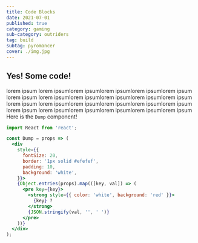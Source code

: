 ```yaml
---
title: Code Blocks
date: 2021-07-01
published: true
category: gaming
sub-category: outriders
tag: build
subtag: pyromancer
cover: ./img.jpg
---
```


## Yes! Some code!
lorem ipsum lorem ipsumlorem ipsumlorem ipsumlorem ipsumlorem ipsum
lorem ipsum lorem ipsumlorem ipsumlorem ipsumlorem ipsumlorem ipsum
lorem ipsum lorem ipsumlorem ipsumlorem ipsumlorem ipsumlorem ipsum
lorem ipsum lorem ipsumlorem ipsumlorem ipsumlorem ipsumlorem ipsum
Here is the `Dump` component!

```jsx
import React from 'react';

const Dump = props => (
  <div
    style={{
      fontSize: 20,
      border: '1px solid #efefef',
      padding: 10,
      background: 'white',
    }}>
    {Object.entries(props).map(([key, val]) => (
      <pre key={key}>
        <strong style={{ color: 'white', background: 'red' }}>
          {key} ?
        </strong>
        {JSON.stringify(val, '', ' ')}
      </pre>
    ))}
  </div>
);

```